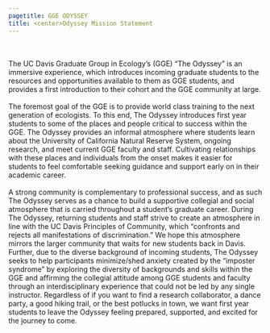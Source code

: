 ```yaml
---
pagetitle: GGE ODYSSEY
title: <center>Odyssey Mission Statement
---
```


<br><br>
The UC Davis Graduate Group in Ecology’s (GGE) “The Odyssey” is an immersive experience, which introduces incoming graduate students to the resources and opportunities available to them as GGE students, and provides a first introduction to their cohort and the GGE community at large. 
<br><br>
The foremost goal of the GGE is to provide world class training to the next generation of ecologists. To this end, The Odyssey introduces first year students to some of the places and people critical to success within the GGE. The Odyssey provides an informal atmosphere where students learn about the University of California Natural Reserve System, ongoing research, and meet current GGE faculty and staff. Cultivating relationships with these places and individuals from the onset makes it easier for students to feel comfortable seeking guidance and support early on in their academic career.
<br><br>
A strong community is complementary to professional success, and as such The Odyssey serves as a chance to build a supportive collegial and social atmosphere that is carried throughout a student's graduate career. During The Odyssey, returning students and staff strive to create an atmosphere in line with the UC Davis Principles of Community, which “confronts and rejects all manifestations of discrimination.” We hope this atmosphere mirrors the larger community that waits for new students back in Davis.  Further, due to the diverse background of incoming students, The Odyssey seeks to help participants minimize/shed anxiety created by the “imposter syndrome” by exploring the diversity of backgrounds and skills within the GGE and affirming the collegial attitude among GGE students and faculty through an interdisciplinary experience that could not be led by any single instructor. Regardless of if you want to find a research collaborator, a dance party, a good hiking trail, or the best potlucks in town, we want first year students to leave the Odyssey feeling prepared, supported, and excited for the journey to come.